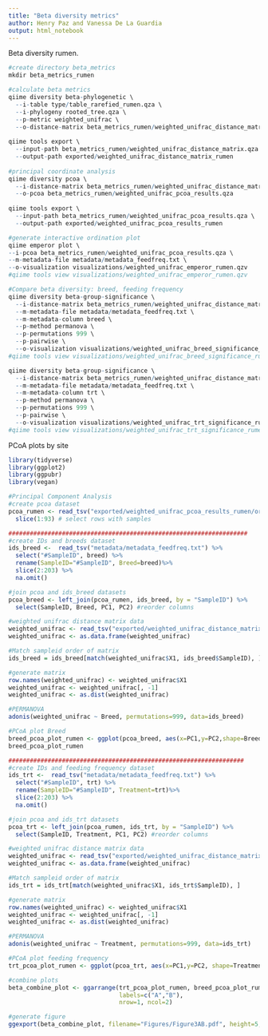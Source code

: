 ```yaml
---
title: "Beta diversity metrics"
author: Henry Paz and Vanessa De La Guardia
output: html_notebook
---
```



Beta diversity rumen.
```r
#create directory beta_metrics
mkdir beta_metrics_rumen

#calculate beta metrics
qiime diversity beta-phylogenetic \
  --i-table type/table_rarefied_rumen.qza \
  --i-phylogeny rooted_tree.qza \
  --p-metric weighted_unifrac \
  --o-distance-matrix beta_metrics_rumen/weighted_unifrac_distance_matrix.qza
  
qiime tools export \
  --input-path beta_metrics_rumen/weighted_unifrac_distance_matrix.qza \
  --output-path exported/weighted_unifrac_distance_matrix_rumen
  
#principal coordinate analysis
qiime diversity pcoa \
  --i-distance-matrix beta_metrics_rumen/weighted_unifrac_distance_matrix.qza \
  --o-pcoa beta_metrics_rumen/weighted_unifrac_pcoa_results.qza
  
qiime tools export \
  --input-path beta_metrics_rumen/weighted_unifrac_pcoa_results.qza \
  --output-path exported/weighted_unifrac_pcoa_results_rumen

#generate interactive ordination plot
qiime emperor plot \
--i-pcoa beta_metrics_rumen/weighted_unifrac_pcoa_results.qza \
--m-metadata-file metadata/metadata_feedfreq.txt \
--o-visualization visualizations/weighted_unifrac_emperor_rumen.qzv
#qiime tools view visualizations/weighted_unifrac_emperor_rumen.qzv

#Compare beta diversity: breed, feeding frequency
qiime diversity beta-group-significance \
  --i-distance-matrix beta_metrics_rumen/weighted_unifrac_distance_matrix.qza \
  --m-metadata-file metadata/metadata_feedfreq.txt \
  --m-metadata-column breed \
  --p-method permanova \
  --p-permutations 999 \
  --p-pairwise \
  --o-visualization visualizations/weighted_unifrac_breed_significance_rumen.qzv 
#qiime tools view visualizations/weighted_unifrac_breed_significance_rumen.qzv 

qiime diversity beta-group-significance \
  --i-distance-matrix beta_metrics_rumen/weighted_unifrac_distance_matrix.qza \
  --m-metadata-file metadata/metadata_feedfreq.txt \
  --m-metadata-column trt \
  --p-method permanova \
  --p-permutations 999 \
  --p-pairwise \
  --o-visualization visualizations/weighted_unifrac_trt_significance_rumen.qzv 
#qiime tools view visualizations/weighted_unifrac_trt_significance_rumen.qzv 
```


PCoA plots by site
```r
library(tidyverse)
library(ggplot2)
library(ggpubr)
library(vegan)

#Principal Component Analysis
#create pcoa dataset
pcoa_rumen <- read_tsv("exported/weighted_unifrac_pcoa_results_rumen/ordination.txt", col_names = c("SampleID", "PC1", "PC2"), skip=9) %>%
  slice(1:93) # select rows with samples

###################################################################
#create IDs and breeds dataset
ids_breed <-  read_tsv("metadata/metadata_feedfreq.txt") %>% 
  select("#SampleID", breed) %>% 
  rename(SampleID="#SampleID", Breed=breed)%>% 
  slice(2:203) %>% 
  na.omit() 

#join pcoa and ids_breed datasets
pcoa_breed <- left_join(pcoa_rumen, ids_breed, by = "SampleID") %>% 
  select(SampleID, Breed, PC1, PC2) #reorder columns

#weighted unifrac distance matrix data
weighted_unifrac <- read_tsv("exported/weighted_unifrac_distance_matrix_rumen/distance-matrix.tsv")
weighted_unifrac <- as.data.frame(weighted_unifrac)

#Match sampleid order of matrix
ids_breed = ids_breed[match(weighted_unifrac$X1, ids_breed$SampleID), ]

#generate matrix
row.names(weighted_unifrac) <- weighted_unifrac$X1
weighted_unifrac <- weighted_unifrac[, -1]
weighted_unifrac <- as.dist(weighted_unifrac)

#PERMANOVA
adonis(weighted_unifrac ~ Breed, permutations=999, data=ids_breed)

#PCoA plot Breed
breed_pcoa_plot_rumen <- ggplot(pcoa_breed, aes(x=PC1,y=PC2,shape=Breed,color=Breed)) + geom_point(size=3) + labs(x="PC1 (36.7%)", y="PC2 (16.3%)",shape="Breed",color="Breed")+ theme_bw() + theme(axis.line=element_line(color="black", size=1), axis.ticks=element_line(color="black"), axis.text=element_text(color="black", size=14, face="bold"), axis.title=element_text(color="black", size=18, face="bold"), legend.title=element_text(color="black",size=18,face="bold"), legend.text=element_text(color="black",size=17,face="bold"), panel.border = element_blank(), panel.grid.major = element_blank(), panel.grid.minor = element_blank()) + scale_shape_manual(values=c(15,16)) + scale_color_manual(name="Breed", values=c("red","blue")) + annotate(geom="text", x=-0.05, y=0.24, size=5.5, fontface="bold", color="#800000", label="PERMANOVA, P < 0.01") + stat_ellipse(size=0.7)
breed_pcoa_plot_rumen 

##################################################################
#create IDs and feeding frequency dataset
ids_trt <-  read_tsv("metadata/metadata_feedfreq.txt") %>% 
  select("#SampleID", trt) %>% 
  rename(SampleID="#SampleID", Treatment=trt)%>% 
  slice(2:203) %>% 
  na.omit() 

#join pcoa and ids_trt datasets
pcoa_trt <- left_join(pcoa_rumen, ids_trt, by = "SampleID") %>% 
  select(SampleID, Treatment, PC1, PC2) #reorder columns

#weighted unifrac distance matrix data
weighted_unifrac <- read_tsv("exported/weighted_unifrac_distance_matrix_rumen/distance-matrix.tsv")
weighted_unifrac <- as.data.frame(weighted_unifrac)

#Match sampleid order of matrix
ids_trt = ids_trt[match(weighted_unifrac$X1, ids_trt$SampleID), ]

#generate matrix
row.names(weighted_unifrac) <- weighted_unifrac$X1
weighted_unifrac <- weighted_unifrac[, -1]
weighted_unifrac <- as.dist(weighted_unifrac)

#PERMANOVA
adonis(weighted_unifrac ~ Treatment, permutations=999, data=ids_trt)

#PCoA plot feeding frequency
trt_pcoa_plot_rumen <- ggplot(pcoa_trt, aes(x=PC1,y=PC2, shape=Treatment,color=Treatment)) + geom_point(size=3) + labs(x="PC1 (36.7%)", y="PC2 (16.3%)",shape="Frequency",color="Treatment")+ theme_bw() + theme(axis.line=element_line(color="black", size=1), axis.ticks=element_line(color="black"), axis.text=element_text(color="black", size=14, face="bold"), axis.title=element_text(color="black", size=18, face="bold"), legend.title=element_text(color="black",size=18,face="bold"), legend.text=element_text(color="black",size=17,face="bold"), panel.border = element_blank(), panel.grid.major = element_blank(), panel.grid.minor = element_blank()) + scale_color_manual(name="Frequency", values=c("dark green","purple"), labels = c("1X", "2X")) + scale_shape_manual(name = "Frequency",labels = c("1X", "2X"), values=c(15,16)) + annotate(geom="text", x=-0.1, y=0.17, size=5.5, fontface="bold", color="#800000", label="PERMANOVA, P = 0.44")

#combine plots
beta_combine_plot <- ggarrange(trt_pcoa_plot_rumen, breed_pcoa_plot_rumen,
                               labels=c("A","B"), 
                               nrow=1, ncol=2)

#generate figure
ggexport(beta_combine_plot, filename="Figures/Figure3AB.pdf", height=5, width=10)
```



